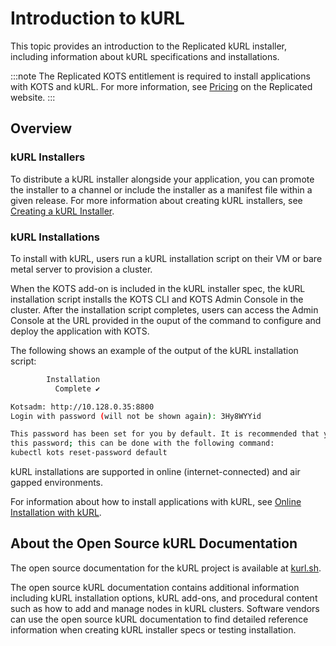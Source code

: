 
# Introduction to kURL

This topic provides an introduction to the Replicated kURL installer, including information about kURL specifications and installations.

:::note
The Replicated KOTS entitlement is required to install applications with KOTS and kURL. For more information, see [Pricing](https://www.replicated.com/pricing) on the Replicated website.
:::

## Overview

<KurlDefinition/>

### kURL Installers

<Installers/>

To distribute a kURL installer alongside your application, you can promote the installer to a channel or include the installer as a manifest file within a given release. For more information about creating kURL installers, see [Creating a kURL Installer](/vendor/packaging-embedded-kubernetes).

### kURL Installations

To install with kURL, users run a kURL installation script on their VM or bare metal server to provision a cluster.

When the KOTS add-on is included in the kURL installer spec, the kURL installation script installs the KOTS CLI and KOTS Admin Console in the cluster. After the installation script completes, users can access the Admin Console at the URL provided in the ouput of the command to configure and deploy the application with KOTS.

The following shows an example of the output of the kURL installation script:

```bash
        Installation
          Complete ✔

Kotsadm: http://10.128.0.35:8800
Login with password (will not be shown again): 3Hy8WYYid

This password has been set for you by default. It is recommended that you change
this password; this can be done with the following command:
kubectl kots reset-password default
```

kURL installations are supported in online (internet-connected) and air gapped environments.

For information about how to install applications with kURL, see [Online Installation with kURL](/enterprise/installing-kurl).

## About the Open Source kURL Documentation

The open source documentation for the kURL project is available at [kurl.sh](https://kurl.sh/docs/introduction/).

The open source kURL documentation contains additional information including kURL installation options, kURL add-ons, and procedural content such as how to add and manage nodes in kURL clusters. Software vendors can use the open source kURL documentation to find detailed reference information when creating kURL installer specs or testing installation.